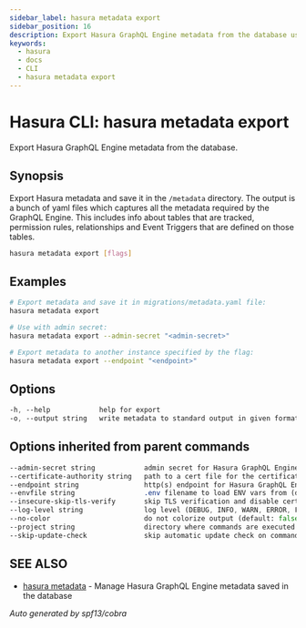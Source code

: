 ```yaml
---
sidebar_label: hasura metadata export
sidebar_position: 16
description: Export Hasura GraphQL Engine metadata from the database using the Hasura CLI
keywords:
  - hasura
  - docs
  - CLI
  - hasura metadata export
---
```


# Hasura CLI: hasura metadata export

Export Hasura GraphQL Engine metadata from the database.

## Synopsis

Export Hasura metadata and save it in the ``/metadata`` directory.
The output is a bunch of yaml files which captures all the metadata required
by the GraphQL Engine. This includes info about tables that are tracked,
permission rules, relationships and Event Triggers that are defined
on those tables.

```bash
hasura metadata export [flags]
```

## Examples

```bash
# Export metadata and save it in migrations/metadata.yaml file:
hasura metadata export

# Use with admin secret:
hasura metadata export --admin-secret "<admin-secret>"

# Export metadata to another instance specified by the flag:
hasura metadata export --endpoint "<endpoint>"
```

## Options

```sass
-h, --help            help for export
-o, --output string   write metadata to standard output in given format for exported metadata (note: this won't modify project metadata) Allowed values: json, yaml")
```

## Options inherited from parent commands

```sass
--admin-secret string            admin secret for Hasura GraphQL Engine (env "HASURA_GRAPHQL_ADMIN_SECRET")
--certificate-authority string   path to a cert file for the certificate authority (env "HASURA_GRAPHQL_CERTIFICATE_AUTHORITY")
--endpoint string                http(s) endpoint for Hasura GraphQL Engine (env "HASURA_GRAPHQL_ENDPOINT")
--envfile string                 .env filename to load ENV vars from (default ".env")
--insecure-skip-tls-verify       skip TLS verification and disable cert checking (default: false) (env "HASURA_GRAPHQL_INSECURE_SKIP_TLS_VERIFY")
--log-level string               log level (DEBUG, INFO, WARN, ERROR, FATAL) (default "INFO")
--no-color                       do not colorize output (default: false)
--project string                 directory where commands are executed (default: current dir)
--skip-update-check              skip automatic update check on command execution
```

## SEE ALSO

* [hasura metadata](/hasura-cli/commands/hasura_metadata.mdx)	 - Manage Hasura GraphQL Engine metadata saved in the database

_Auto generated by spf13/cobra_
